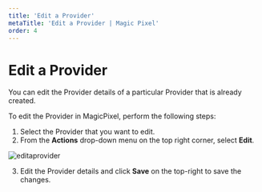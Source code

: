 ---
title: 'Edit a Provider'
metaTitle: 'Edit a Provider | Magic Pixel'
order: 4
---

# Edit a Provider

You can edit the Provider details of a particular Provider that is already created.

To edit the Provider in MagicPixel, perform the following steps:
1.	Select the Provider that you want to edit.
2.	From the **Actions** drop-down menu on the top right corner, select **Edit**.

![editaprovider](/images/providersimages/edit.png)

3. Edit the Provider details and click **Save** on the top-right to save the changes.
